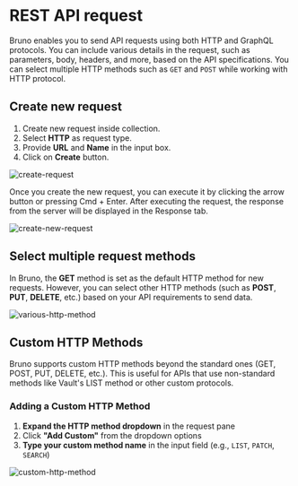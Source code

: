 # REST API request

Bruno enables you to send API requests using both HTTP and GraphQL protocols. You can include various details in the request, such as parameters, body, headers, and more, based on the API specifications.
You can select multiple HTTP methods such as `GET` and `POST` while working with HTTP protocol.

## Create new request

1. Create new request inside collection.
2. Select **HTTP** as request type.
3. Provide **URL** and **Name** in the input box.
4. Click on **Create** button.

![create-request](/screenshots/send-request/rest/create-request.webp)

Once you create the new request, you can execute it by clicking the arrow button or pressing Cmd + Enter. After executing the request, the response from the server will be displayed in the Response tab.

![create-new-request](/screenshots/send-request/rest/create-new-request.webp)

## Select multiple request methods

In Bruno, the **GET** method is set as the default HTTP method for new requests. However, you can select other HTTP methods (such as **POST**, **PUT**, **DELETE**, etc.) based on your API requirements to send data.

![various-http-method](/screenshots/send-request/rest/various-http-method.webp)

## Custom HTTP Methods

Bruno supports custom HTTP methods beyond the standard ones (GET, POST, PUT, DELETE, etc.). This is useful for APIs that use non-standard methods like Vault's LIST method or other custom protocols.

### Adding a Custom HTTP Method

1. **Expand the HTTP method dropdown** in the request pane
2. Click **"Add Custom"** from the dropdown options
3. **Type your custom method name** in the input field (e.g., `LIST`, `PATCH`, `SEARCH`)

![custom-http-method](/screenshots/send-request/rest/custom-http-methods.webp)

